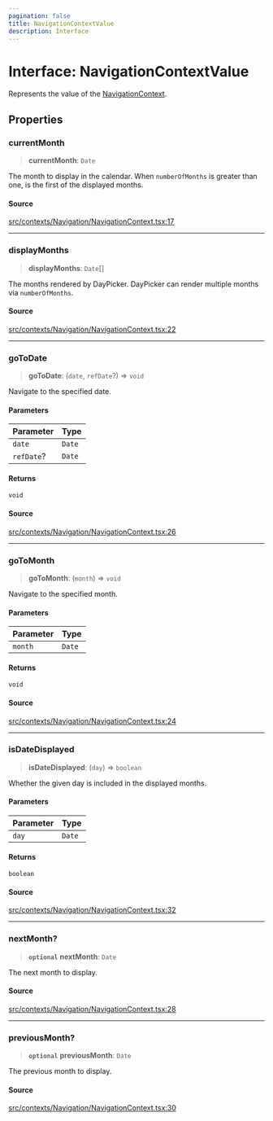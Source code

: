 ```yaml
---
pagination: false
title: NavigationContextValue
description: Interface
---
```


# Interface: NavigationContextValue

Represents the value of the [NavigationContext](/api/latest/variables/NavigationContext.mdx).

## Properties

### currentMonth

> **currentMonth**: `Date`

The month to display in the calendar. When `numberOfMonths` is greater than
one, is the first of the displayed months.

#### Source

[src/contexts/Navigation/NavigationContext.tsx:17](https://github.com/gpbl/react-day-picker/blob/575f9be39/src/contexts/Navigation/NavigationContext.tsx#L17)

***

### displayMonths

> **displayMonths**: `Date`[]

The months rendered by DayPicker. DayPicker can render multiple months via
`numberOfMonths`.

#### Source

[src/contexts/Navigation/NavigationContext.tsx:22](https://github.com/gpbl/react-day-picker/blob/575f9be39/src/contexts/Navigation/NavigationContext.tsx#L22)

***

### goToDate

> **goToDate**: (`date`, `refDate`?) => `void`

Navigate to the specified date.

#### Parameters

| Parameter | Type |
| :------ | :------ |
| `date` | `Date` |
| `refDate`? | `Date` |

#### Returns

`void`

#### Source

[src/contexts/Navigation/NavigationContext.tsx:26](https://github.com/gpbl/react-day-picker/blob/575f9be39/src/contexts/Navigation/NavigationContext.tsx#L26)

***

### goToMonth

> **goToMonth**: (`month`) => `void`

Navigate to the specified month.

#### Parameters

| Parameter | Type |
| :------ | :------ |
| `month` | `Date` |

#### Returns

`void`

#### Source

[src/contexts/Navigation/NavigationContext.tsx:24](https://github.com/gpbl/react-day-picker/blob/575f9be39/src/contexts/Navigation/NavigationContext.tsx#L24)

***

### isDateDisplayed

> **isDateDisplayed**: (`day`) => `boolean`

Whether the given day is included in the displayed months.

#### Parameters

| Parameter | Type |
| :------ | :------ |
| `day` | `Date` |

#### Returns

`boolean`

#### Source

[src/contexts/Navigation/NavigationContext.tsx:32](https://github.com/gpbl/react-day-picker/blob/575f9be39/src/contexts/Navigation/NavigationContext.tsx#L32)

***

### nextMonth?

> **`optional`** **nextMonth**: `Date`

The next month to display.

#### Source

[src/contexts/Navigation/NavigationContext.tsx:28](https://github.com/gpbl/react-day-picker/blob/575f9be39/src/contexts/Navigation/NavigationContext.tsx#L28)

***

### previousMonth?

> **`optional`** **previousMonth**: `Date`

The previous month to display.

#### Source

[src/contexts/Navigation/NavigationContext.tsx:30](https://github.com/gpbl/react-day-picker/blob/575f9be39/src/contexts/Navigation/NavigationContext.tsx#L30)
